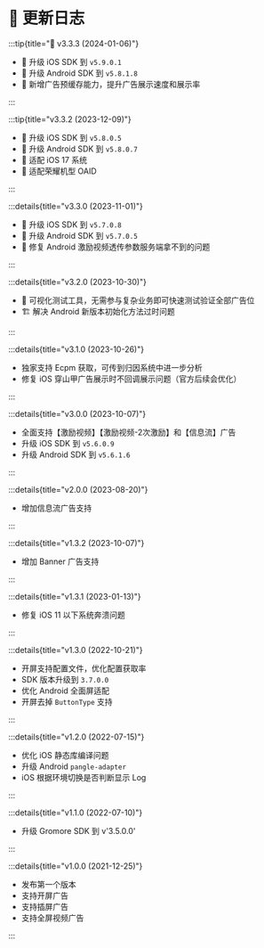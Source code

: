 # 🔖 更新日志

:::tip{title="🚀 v3.3.3 (2024-01-06)"}

* 🍎 升级 iOS SDK 到 `v5.9.0.1`
* 🤖 升级 Android SDK 到 `v5.8.1.8`
* 🌟 新增广告预缓存能力，提升广告展示速度和展示率

:::

:::tip{title="v3.3.2 (2023-12-09)"}

* 🍎 升级 iOS SDK 到 `v5.8.0.5`
* 🤖 升级 Android SDK 到 `v5.8.0.7`
* 📱 适配 iOS 17 系统
* 📱 适配荣耀机型 OAID

:::

:::details{title="v3.3.0 (2023-11-01)"}

* 🤖 升级 iOS SDK 到 `v5.7.0.8`
* 🍎 升级 Android SDK 到 `v5.7.0.5`
* 🐛 修复 Android 激励视频透传参数服务端拿不到的问题

:::


:::details{title="v3.2.0 (2023-10-30)"}

* 🧪 可视化测试工具，无需参与复杂业务即可快速测试验证全部广告位
* 🏗️ 解决 Android 新版本初始化方法过时问题

:::

:::details{title="v3.1.0 (2023-10-26)"}

* 独家支持 Ecpm 获取，可传到归因系统中进一步分析
* 修复 iOS 穿山甲广告展示时不回调展示问题（官方后续会优化）

:::

:::details{title="v3.0.0 (2023-10-07)"}

* 全面支持【激励视频】【激励视频-2次激励】和【信息流】广告
* 升级 iOS SDK 到 `v5.6.0.9`
* 升级 Android SDK 到 `v5.6.1.6`

:::

:::details{title="v2.0.0 (2023-08-20)"}

* 增加信息流广告支持

:::

:::details{title="v1.3.2 (2023-10-07)"}

* 增加 Banner 广告支持

:::

:::details{title="v1.3.1 (2023-01-13)"}

* 修复 iOS 11 以下系统奔溃问题

:::

:::details{title="v1.3.0 (2022-10-21)"}

* 开屏支持配置文件，优化配置获取率
* SDK 版本升级到 `3.7.0.0`
* 优化 Android 全面屏适配
* 开屏去掉 `ButtonType` 支持

:::

:::details{title="v1.2.0 (2022-07-15)"}

* 优化 iOS 静态库编译问题
* 升级 Android `pangle-adapter`
* iOS 根据环境切换是否判断显示 Log

:::

:::details{title="v1.1.0 (2022-07-10)"}

* 升级 Gromore SDK 到 v'3.5.0.0'

:::

:::details{title="v1.0.0 (2021-12-25)"}

* 发布第一个版本
* 支持开屏广告
* 支持插屏广告
* 支持全屏视频广告

:::